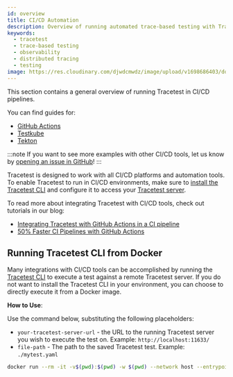 ```yaml
---
id: overview
title: CI/CD Automation
description: Overview of running automated trace-based testing with Tracetest in CI/CD pipelines.
keywords:
  - tracetest
  - trace-based testing
  - observability
  - distributed tracing
  - testing
image: https://res.cloudinary.com/djwdcmwdz/image/upload/v1698686403/docs/Blog_Thumbnail_14_rsvkmo.jpg
---
```


This section contains a general overview of running Tracetest in CI/CD pipelines.

You can find guides for:

- [GitHub Actions](/ci-cd-automation/github-actions-pipeline)
- [Testkube](/ci-cd-automation/testkube-pipeline)
- [Tekton](/ci-cd-automation/tekton-pipeline)

:::note
If you want to see more examples with other CI/CD tools, let us know by [opening an issue in GitHub](https://github.com/kubeshop/tracetest/issues/new/choose)!
:::

Tracetest is designed to work with all CI/CD platforms and automation tools. To enable Tracetest to run in CI/CD environments, make sure to [install the Tracetest CLI](../getting-started/installation.mdx) and configure it to access your [Tracetest server](../core/configuration/server.mdx).

To read more about integrating Tracetest with CI/CD tools, check out tutorials in our blog:

- [Integrating Tracetest with GitHub Actions in a CI pipeline](https://kubeshop.io/blog/integrating-tracetest-with-github-actions-in-a-ci-pipeline)
- [50% Faster CI Pipelines with GitHub Actions](https://tracetest.io/blog/50-faster-ci-pipelines-with-github-actions)

## Running Tracetest CLI from Docker

Many integrations with CI/CD tools can be accomplished by running the [Tracetest CLI](../cli/configuring-your-cli.md) to execute a test against a remote Tracetest server. If you do not want to install the Tracetest CLI in your environment, you can choose to directly execute it from a Docker image.

**How to Use**:

Use the command below, substituting the following placeholders:

- `your-tracetest-server-url` - the URL to the running Tracetest server you wish to execute the test on. Example: `http://localhost:11633/`
- `file-path` - The path to the saved Tracetest test. Example: `./mytest.yaml`

```bash wordWrap=true
docker run --rm -it -v$(pwd):$(pwd) -w $(pwd) --network host --entrypoint tracetest kubeshop/tracetest:latest -s <your-tracetest-server-url> run test --file <file-path>
```
